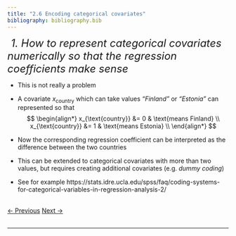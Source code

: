 ```yaml
---
title: "2.6 Encoding categorical covariates"
bibliography: bibliography.bib
---
```


$~$
<font size="5">*1. How to represent categorical covariates numerically so that the regression coefficients make sense*</font>
$~$
$~$

- This is not really a problem

- A covariate $x_{\text{country}}$ which can take values *"Finland"* or *"Estonia"* can represented so that 
$$
\begin{align*}
x_{\text{country}} &= 0 & \text{means Finland} \\
x_{\text{country}} &= 1 & \text{means Estonia} \\
\end{align*}
$$

- Now the corresponding regression coefficient can be interpreted as the difference between the two countries

- This can be extended to categorical covariates with more than two values, but requires creating additional covariates (e.g. *dummy coding*)

- See for example https://stats.idre.ucla.edu/spss/faq/coding-systems-for-categorical-variables-in-regression-analysis-2/
   
   
<br>
<a href="02_modeling_5.html" class="previous">&larr; Previous</a>
<a href="02_modeling_7.html" class="next">Next &rarr;</a>
<br>
<br>
<hr>
